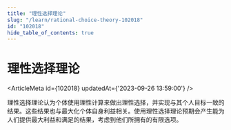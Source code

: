 ```yaml
---
title: "理性选择理论"
slug: "/learn/rational-choice-theory-102018"
id: "102018"
hide_table_of_contents: true
---
```



# 理性选择理论

<ArticleMeta id={102018} updatedAt={'2023-09-26 13:59:00'} />
<div className='border-solid border-b border-t-0 my-4 border-[var(--ifm-color-gray-300)]' />

理性选择理论认为个体使用理性计算来做出理性选择，并实现与其个人目标一致的结果。这些结果也与最大化个体自身利益相关。使用理性选择理论预期会产生能为人们提供最大利益和满足的结果，考虑到他们所拥有的有限选项。

